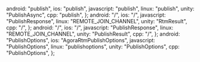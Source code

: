   android: "publish",
  ios: "publish",
  javascript: "publish",
  linux: "publish",
  unity: "PublishAsync",
  cpp: "publish",
};
  android: "/",
  ios: "/",
  javascript: "PublishResponse",
  linux: "REMOTE_JOIN_CHANNEL",
  unity: "RtmResult<PublishResult>",
  cpp: "/",
};
  android: "/",
  ios: "/",
  javascript: "PublishResponse",
  linux: "REMOTE_JOIN_CHANNEL",
  unity: "PublishResult",
  cpp: "/",
};
  android: "PublishOptions",
  ios: "AgoraRtmPublishOptions",
  javascript: "PublishOptions",
  linux: "publishoptions",
  unity: "PublishOptions",
  cpp: "PublishOptions",
};